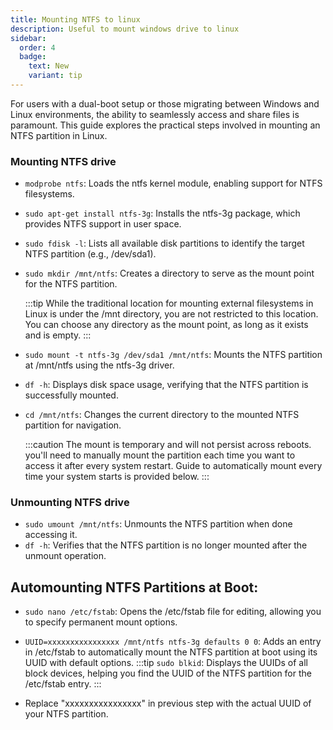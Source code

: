 ```yaml
---
title: Mounting NTFS to linux
description: Useful to mount windows drive to linux
sidebar:
  order: 4
  badge:
    text: New
    variant: tip
---
```


For users with a dual-boot setup or those migrating between Windows and Linux environments, the ability to seamlessly
access and share files is paramount. This guide explores the practical steps involved in mounting an NTFS partition
in Linux.

### Mounting NTFS drive

- `modprobe ntfs`: Loads the ntfs kernel module, enabling support for NTFS filesystems.
- `sudo apt-get install ntfs-3g`: Installs the ntfs-3g package, which provides NTFS support in user space.
- `sudo fdisk -l`: Lists all available disk partitions to identify the target NTFS partition (e.g., /dev/sda1).
- `sudo mkdir /mnt/ntfs`: Creates a directory to serve as the mount point for the NTFS partition.

  :::tip
  While the traditional location for mounting external filesystems in Linux is under the /mnt directory, you are not restricted to this location. You can choose any directory as the mount point, as long as it exists and is empty.
  :::

- `sudo mount -t ntfs-3g /dev/sda1 /mnt/ntfs`: Mounts the NTFS partition at /mnt/ntfs using the ntfs-3g driver.
- `df -h`: Displays disk space usage, verifying that the NTFS partition is successfully mounted.
- `cd /mnt/ntfs`: Changes the current directory to the mounted NTFS partition for navigation.

  :::caution
  The mount is temporary and will not persist across reboots. you'll need to manually mount the partition each time you want to access it after every system restart. Guide to automatically mount every time your system starts is provided below.
  :::

### Unmounting NTFS drive

- `sudo umount /mnt/ntfs`: Unmounts the NTFS partition when done accessing it.
- `df -h`: Verifies that the NTFS partition is no longer mounted after the unmount operation.

## Automounting NTFS Partitions at Boot:

- `sudo nano /etc/fstab`: Opens the /etc/fstab file for editing, allowing you to specify permanent mount options.

- `UUID=xxxxxxxxxxxxxxxx /mnt/ntfs ntfs-3g defaults 0 0`: Adds an entry in /etc/fstab to automatically mount the NTFS partition at boot using its UUID with default options.
  :::tip
  `sudo blkid`: Displays the UUIDs of all block devices, helping you find the UUID of the NTFS partition for the /etc/fstab entry.
  :::

- Replace "xxxxxxxxxxxxxxxx" in previous step with the actual UUID of your NTFS partition.
